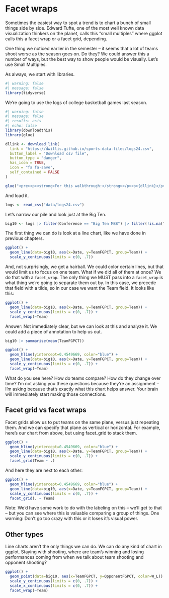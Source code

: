 # Facet wraps

Sometimes the easiest way to spot a trend is to chart a bunch of small things side by side. Edward Tufte, one of the most well known data visualization thinkers on the planet, calls this "small multiples" where ggplot calls this a facet wrap or a facet grid, depending.

One thing we noticed earlier in the semester -- it seems that a lot of teams shoot worse as the season goes on. Do they? We could answer this a number of ways, but the best way to show people would be visually. Let's use Small Multiples.

As always, we start with libraries.

```r
#| warning: false
#| message: false
library(tidyverse)
```

We're going to use the logs of college basketball games last season.

```r
#| warning: false
#| message: false
#| results: asis
#| echo: false
library(downloadthis)
library(glue)

dllink <- download_link(
  link = "https://dwillis.github.io/sports-data-files/logs24.csv",
  button_label = "Download csv file",
  button_type = "danger",
  has_icon = TRUE,
  icon = "fa fa-save",
  self_contained = FALSE
)

glue("<pre><p><strong>For this walkthrough:</strong></p><p>{dllink}</p></pre>")
```

And load it.

```r
logs <- read_csv("data/logs24.csv")
```

Let's narrow our pile and look just at the Big Ten.

```r
big10 <- logs |> filter(Conference == "Big Ten MBB") |> filter(!is.na(TeamFGPCT))
```

The first thing we can do is look at a line chart, like we have done in previous chapters.

```r
ggplot() + 
  geom_line(data=big10, aes(x=Date, y=TeamFGPCT, group=Team)) + 
  scale_y_continuous(limits = c(0, .7))
```

And, not surprisingly, we get a hairball. We could color certain lines, but that would limit us to focus on one team. What if we did all of them at once? We do that with a `facet_wrap`. The only thing we MUST pass into a `facet_wrap` is what thing we're going to separate them out by. In this case, we precede that field with a tilde, so in our case we want the Team field. It looks like this:

```r
ggplot() + 
  geom_line(data=big10, aes(x=Date, y=TeamFGPCT, group=Team)) + 
  scale_y_continuous(limits = c(0, .7)) + 
  facet_wrap(~Team)
```

Answer: Not immediately clear, but we can look at this and analyze it. We could add a piece of annotation to help us out.

```r
big10 |> summarise(mean(TeamFGPCT))
```

```r
ggplot() + 
  geom_hline(yintercept=0.4549669, color="blue") + 
  geom_line(data=big10, aes(x=Date, y=TeamFGPCT, group=Team)) + 
  scale_y_continuous(limits = c(0, .7)) + 
  facet_wrap(~Team)
```

What do you see here? How do teams compare? How do they change over time? I'm not asking you these questions because they're an assignment -- I'm asking because that's exactly what this chart helps answer. Your brain will immediately start making those connections.

## Facet grid vs facet wraps

Facet grids allow us to put teams on the same plane, versus just repeating them. And we can specify that plane as vertical or horizontal. For example, here's our chart from above, but using facet_grid to stack them.

```r
ggplot() + 
  geom_hline(yintercept=0.4549669, color="blue") + 
  geom_line(data=big10, aes(x=Date, y=TeamFGPCT, group=Team)) + 
  scale_y_continuous(limits = c(0, .7)) + 
  facet_grid(Team ~ .)
```

And here they are next to each other:

```r
ggplot() + 
  geom_hline(yintercept=0.4549669, color="blue") + 
  geom_line(data=big10, aes(x=Date, y=TeamFGPCT, group=Team)) + 
  scale_y_continuous(limits = c(0, .7)) + 
  facet_grid(. ~ Team)
```

Note: We'd have some work to do with the labeling on this -- we'll get to that -- but you can see where this is valuable comparing a group of things. One warning: Don't go too crazy with this or it loses it's visual power.

## Other types

Line charts aren't the only things we can do. We can do any kind of chart in ggplot. Staying with shooting, where are team's winning and losing performances coming from when we talk about team shooting and opponent shooting?

```r
ggplot() + 
  geom_point(data=big10, aes(x=TeamFGPCT, y=OpponentFGPCT, color=W_L)) +
  scale_y_continuous(limits = c(0, .7)) + 
  scale_x_continuous(limits = c(0, .7)) + 
  facet_wrap(~Team)
```
